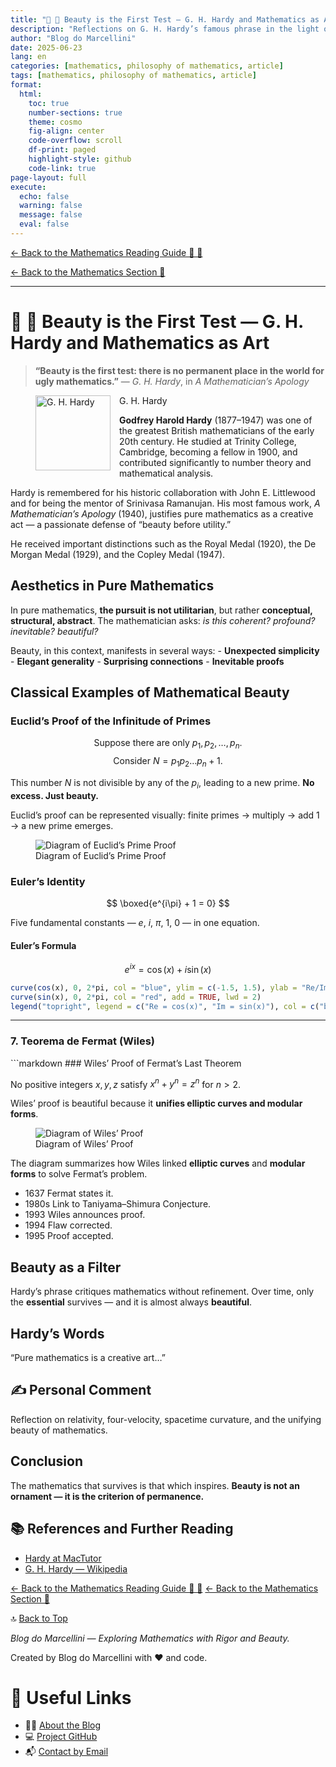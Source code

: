 ```yaml
---
title: "📘 🧮 Beauty is the First Test — G. H. Hardy and Mathematics as Art"
description: "Reflections on G. H. Hardy’s famous phrase in the light of pure mathematics, with classical examples of mathematical elegance and graphic visualizations."
author: "Blog do Marcellini"
date: 2025-06-23
lang: en
categories: [mathematics, philosophy of mathematics, article]
tags: [mathematics, philosophy of mathematics, article]
format:
  html:
    toc: true
    number-sections: true
    theme: cosmo
    fig-align: center
    code-overflow: scroll
    df-print: paged
    highlight-style: github
    code-link: true
page-layout: full
execute:
  echo: false
  warning: false
  message: false
  eval: false
---
```


[← Back to the Mathematics Reading Guide 🧭 🧮](/posts/mathematics/guide-mathematics.qmd)

[← Back to the Mathematics Section 🧮](/posts/mathematics/)

---

# 📘 🧮 Beauty is the First Test — G. H. Hardy and Mathematics as Art

> **“Beauty is the first test: there is no permanent place in the world for ugly mathematics.”**
> — *G. H. Hardy*, in *A Mathematician’s Apology*

::: {.bio}

![G. H. Hardy](../../images/hardy.jpg){width=120px style="float: left; margin-right: 1em;"}

**Godfrey Harold Hardy** (1877–1947) was one of the greatest British mathematicians of the early 20th century. He studied at Trinity College, Cambridge, becoming a fellow in 1900, and contributed significantly to number theory and mathematical analysis.

Hardy is remembered for his historic collaboration with John E. Littlewood and for being the mentor of Srinivasa Ramanujan. His most famous work, *A Mathematician’s Apology* (1940), justifies pure mathematics as a creative act — a passionate defense of “beauty before utility.”

He received important distinctions such as the Royal Medal (1920), the De Morgan Medal (1929), and the Copley Medal (1947).

:::

## Aesthetics in Pure Mathematics

In pure mathematics, **the pursuit is not utilitarian**, but rather **conceptual, structural, abstract**. The mathematician asks: *is this coherent? profound? inevitable? beautiful?*

Beauty, in this context, manifests in several ways:
- **Unexpected simplicity**
- **Elegant generality**
- **Surprising connections**
- **Inevitable proofs**

## Classical Examples of Mathematical Beauty

### Euclid’s Proof of the Infinitude of Primes

$$
\text{Suppose there are only } p_1, p_2, \dots, p_n.
$$
$$
\text{Consider } N = p_1 p_2 \dots p_n + 1.
$$

This number $N$ is not divisible by any of the $p_i$, leading to a new prime.
**No excess. Just beauty.**

::: {.callout-tip icon="🔢" title="Visualization of Euclid’s Proof"}
Euclid’s proof can be represented visually:
finite primes → multiply → add 1 → a new prime emerges.

![Diagram of Euclid’s Prime Proof](../../images/euclides-primos-diagrama.png)
:::

### Euler’s Identity

$$
\boxed{e^{i\pi} + 1 = 0}
$$

Five fundamental constants — $e$, $i$, $\pi$, $1$, $0$ — in one equation.

#### Euler’s Formula
$$
e^{ix} = \cos(x) + i \sin(x)
$$

```r
curve(cos(x), 0, 2*pi, col = "blue", ylim = c(-1.5, 1.5), ylab = "Re/Im", xlab = "x", lwd = 2)
curve(sin(x), 0, 2*pi, col = "red", add = TRUE, lwd = 2)
legend("topright", legend = c("Re = cos(x)", "Im = sin(x)"), col = c("blue", "red"), lwd = 2)
```

---

### 7. Teorema de Fermat (Wiles)

```markdown
### Wiles’ Proof of Fermat’s Last Theorem

::: {.callout-important icon="📜" title="Fermat’s Last Theorem"}
No positive integers $x,y,z$ satisfy $x^n+y^n=z^n$ for $n>2$.
:::

Wiles’ proof is beautiful because it **unifies elliptic curves and modular forms**.

![Diagram of Wiles’ Proof](../../images/wiles-diagrama-novo.png)

::: {.callout-note icon="🧩" title="Comment on the Diagram"}
The diagram summarizes how Wiles linked **elliptic curves** and **modular forms** to solve Fermat’s problem.
:::

::: {.callout-note icon="🧭" title="Timeline"}
- 1637 Fermat states it.
- 1980s Link to Taniyama–Shimura Conjecture.
- 1993 Wiles announces proof.
- 1994 Flaw corrected.
- 1995 Proof accepted.
:::

## Beauty as a Filter

Hardy’s phrase critiques mathematics without refinement.
Over time, only the **essential** survives — and it is almost always **beautiful**.

## Hardy’s Words

::: {.callout-quote icon="🎨"}
“Pure mathematics is a creative art…”
:::

## ✍️ Personal Comment

::: {.callout-note icon="✍️"}
Reflection on relativity, four-velocity, spacetime curvature, and the unifying beauty of mathematics.
:::

## Conclusion

The mathematics that survives is that which inspires.
**Beauty is not an ornament — it is the criterion of permanence.**

::: {.rodape}
# 📚 References and Further Reading
- [Hardy at MacTutor](https://mathshistory.st-andrews.ac.uk/Biographies/Hardy/)
- [G. H. Hardy — Wikipedia](https://en.wikipedia.org/wiki/G._H._Hardy)
:::

[← Back to the Mathematics Reading Guide 🧭 🧮](/posts/mathematics/guide-mathematics.qmd)
[← Back to the Mathematics Section 🧮](/posts/mathematics/)

🔝 [Back to Top](mathematical-beauty.qmd)

*Blog do Marcellini — Exploring Mathematics with Rigor and Beauty.*

:::{.callout-note}
Created by Blog do Marcellini with ❤️ and code.
:::

# 🔗 Useful Links
- 🧑‍🏫 [About the Blog](../../posts/personal/about-the-blog.qmd)
- 💻 [Project GitHub](https://github.com/marcellini-celso/blog-marcellini-en.git)
- 📬 [Contact by Email](mailto:prof.marcellini@gmail.com)

